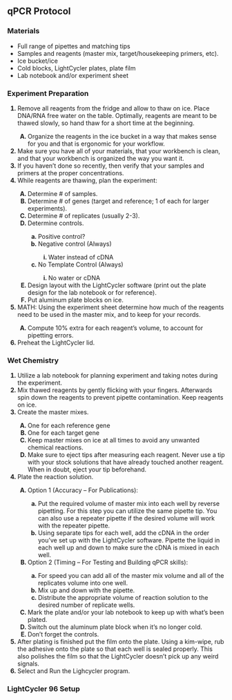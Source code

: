 ## qPCR Protocol {#qpcr_protocol}

### Materials

*	Full range of pipettes and matching tips
*	Samples and reagents (master mix, target/housekeeping primers, etc).
*	Ice bucket/ice
*	Cold blocks, LightCycler plates, plate film
*	Lab notebook and/or experiment sheet

### Experiment Preparation

<ol style="font-weight:bold">
  <li type="1"><span style="font-weight:normal">Remove all reagents from the fridge and allow to thaw on ice.  Place DNA/RNA free water on the table.  Optimally, reagents are meant to be thawed slowly, so hand thaw for a short time at the beginning.</span></li>
    <ol style="font-weight:bold">
      <li type="A"><span style="font-weight:normal">Organize the reagents in the ice bucket in a way that makes sense for you and that is ergonomic for your workflow.</span></li>
    </ol>
  <li><span style="font-weight:normal">Make sure you have all of your materials, that your workbench is clean, and that your workbench is organized the way you want it.</span></li>
  <li><span style="font-weight:normal">If you haven’t done so recently, then verify that your samples and primers at the proper concentrations.</span></li>
  <li><span style="font-weight:normal">While reagents are thawing, plan the experiment:</li>
    <ol style="font-weight:bold">
      <li type="A"><span style="font-weight:normal">Determine # of samples.</span></li>
      <li type="A"><span style="font-weight:normal">Determine # of genes (target and reference; 1 of each for larger experiments).</span></li>
      <li type="A"><span style="font-weight:normal">Determine # of replicates (usually 2-3).</span></li>
      <li type="A"><span style="font-weight:normal">Determine controls.</span></li>
        <ol style="font-weight:bold">
          <li type="a"><span style="font-weight:normal">Positive control?</span></li>
          <li type="a"><span style="font-weight:normal">Negative control (Always)</span></li>
            <ol style="font-weight:bold">
              <li type="i"><span style="font-weight:normal">Water instead of cDNA</span></li>
            </ol>
          <li type="a"><span style="font-weight:normal">No Template Control (Always)</span></li>
            <ol style="font-weight:bold">
              <li type="i"><span style="font-weight:normal">No water or cDNA</span></li>
            </ol>
        </ol>
      <li type="A"><span style="font-weight:normal">Design layout with the LightCycler software (print out the plate design for the lab notebook or for reference).</span></li>
      <li type="A"><span style="font-weight:normal">Put aluminum plate blocks on ice.</span></li>
    </ol>
  <li><span style="font-weight:normal">MATH:  Using the experiment sheet determine how much of the reagents need to be used in the master mix, and to keep for your records.</span></li>
    <ol style="font-weight:bold">
      <li type="A"><span style="font-weight:normal">Compute 10% extra for each reagent’s volume, to account for pipetting errors.</span></li>
    </ol>
  <li><span style="font-weight:normal">Preheat the LightCycler lid.</li>
</ol>

### Wet Chemistry

<ol style="font-weight:bold">
  <li type="1"><span style="font-weight:normal">Utilize a lab notebook for planning experiment and taking notes during the experiment.</span></li>
  <li type="1"><span style="font-weight:normal">Mix thawed reagents by gently flicking with your fingers.  Afterwards spin down the reagents to prevent pipette contamination.  Keep reagents on ice.</span></li>
  <li type="1"><span style="font-weight:normal">Create the master mixes.</span></li>
    <ol style="font-weight:bold">
      <li type="A"><span style="font-weight:normal">One for each reference gene</span></li>
      <li type="A"><span style="font-weight:normal">One for each target gene</span></li>
      <li type="A"><span style="font-weight:normal">Keep master mixes on ice at all times to avoid any unwanted chemical reactions.</span></li>
      <li type="A"><span style="font-weight:normal">Make sure to eject tips after measuring each reagent.  Never use a tip with your stock solutions that have already touched another reagent.  When in doubt, eject your tip beforehand.</span></li>
    </ol>
  <li type="1"><span style="font-weight:normal">Plate the reaction solution.</span></li>
    <ol style="font-weight:bold">
      <li type="A"><span style="font-weight:normal">Option 1 (Accuracy – For Publications):</span></li>
        <ol style="font-weight:bold">
          <li type="a"><span style="font-weight:normal">Put the required volume of master mix into each well by reverse pipetting.  For this step you can utilize the same pipette tip.  You can also use a repeater pipette if the desired volume will work with the repeater pipette.</span></li>
          <li type="a"><span style="font-weight:normal">Using separate tips for each well, add the cDNA in the order you’ve set up with the LightCycler software.  Pipette the liquid in each well up and down to make sure the cDNA is mixed in each well.</span></li>
        </ol>
      <li type="A"><span style="font-weight:normal">Option 2 (Timing – For Testing and Building qPCR skills):</span></li>
        <ol style="font-weight:bold">
          <li type="a"><span style="font-weight:normal">For speed you can add all of the master mix volume and all of the replicates volume into one well.</span></li>
          <li type="a"><span style="font-weight:normal">Mix up and down with the pipette.</span></li>
          <li type="a"><span style="font-weight:normal">Distribute the appropriate volume of reaction solution to the desired number of replicate wells.</span></li>
        </ol>
      <li type="A"><span style="font-weight:normal">Mark the plate and/or your lab notebook to keep up with what’s been plated.</span></li>
      <li type="A"><span style="font-weight:normal">Switch out the aluminum plate block when it’s no longer cold.</span></li>
      <li type="A"><span style="font-weight:normal">Don’t forget the controls.</span></li>
    </ol>
  <li type="1"><span style="font-weight:normal">After plating is finished put the film onto the plate.  Using a kim-wipe, rub the adhesive onto the plate so that each well is sealed properly.  This also polishes the film so that the LightCycler doesn’t pick up any weird signals.</span></li>
  <li type="1"><span style="font-weight:normal">Select and Run the Lighcycler program.</span></li>
</ol>

### LightCycler 96 Setup